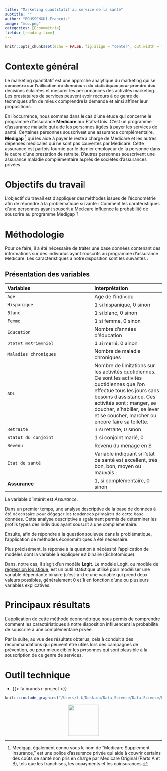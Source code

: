 ```yaml
---
title: "Marketing quantitatif au service de la santé"
subtitle: ""
author: "BOUSSENGUI François"
image: "mco.png"
categories: [Économétrie]
fields: [reading-time]
---
```


```r
knitr::opts_chunk$set(echo = FALSE, fig.align = "center", out.width = "100%")
```

# Contexte général

Le marketing quantitatif est une approche analytique du marketing qui se concentre sur l'utilisation de données et de statistiques pour prendre des décisions éclairées et mesurer les performances des activités marketing. Les prestataires de services peuvent avoir recours à ce genre de techniques afin de mieux comprendre la demande et ainsi affiner leur propositions.

En l'occurrence, nous sommes dans le cas d'une étude qui concerne le programme d'assurance **Medicare** aux Etats-Unis. C'est un programme d'assurance maladie qui aide les personnes âgées à payer les services de santé. Certaines personnes souscrivent une assurance complémentaire, **Medigap** [^1] qui les aide à payer le reste à charge de Medicare et les autres dépenses médicales qui ne sont pas couvertes par Medicare. Cette assurance est parfois fournie par le dernier employeur de la personne dans le cadre d'une prestation de retraite. D'autres personnes souscrivent une assurance maladie complémentaire auprès de sociétés d'assurances privées.

[^1]: Medigap, également connu sous le nom de "Medicare Supplement Insurance," est une police d'assurance privée qui aide à couvrir certains des coûts de santé non pris en charge par Medicare Original (Parts A et B), tels que les franchises, les copayments et les coinsurances.

# Objectifs du travail

L'objectif du travail est d'appliquer des méthodes issues de l'économétrie afin de répondre à la problématique suivante : Comment les caratéristiques d'une personnes ayant souscrit à Medicare influence la probabilité de souscrire au programme Medigap ?

# Méthodologie

Pour ce faire, il a été nécessaire de traiter une base données contenant des informations sur des indivudus ayant souscrits au programme d'assurance Medicare. Les caractéristiques à notre disposition sont les suivantes :

::: {.callout-tip icon=false collapse="true"}
## Présentation des variables 

|       Variables    | Interprétation |
|:-------------------|:---------------|
|         `Age`         | Age de l'individu |
|     `Hispanique`      | 1 si hispanique, 0 sinon |
|        `Blanc`        | 1 si blanc, 0 sinon |
|        `Femme`        | 1 si femme, 0 sinon |
|      `Education`      | Nombre d'années d'éducation |
| `Statut matrimonial`  | 1 si marié, 0 sinon |
| `Maladies chroniques` | Nombre de maladie chroniques |
|         `ADL`         | Nombre de limitations sur les activités quotidiennes. Ce sont les activités quotidiennes que l’on effectue tous les jours sans besoins d’assistance. Ces activités sont : manger, se doucher, s’habiller, se lever et se coucher, marcher ou encore faire sa toilette. |
|      `Retraité`       | 1 si retraité, 0 sinon |
| `Statut du conjoint`  | 1 si conjoint marié, 0 | sinon
|       `Revenu`        | Revenu du ménage en $ |
|    `Etat de santé`    | Variable indiquant si l’etat de santé est excellent, très bon, bon, moyen ou mauvais ; |
|    **Assurance**   | 1, si complémentaire, 0 sinon |

:::
La variable d'intérêt est *Assurance*.

Dans un premier temps, une analyse descriptive de la base de données à été nécessaire pour dégager les tendances primaires de cette base données. Cette analyse descriptive a également permis de déterminer les profils types des individus ayant souscrit à une complémentaire.

Ensuite, afin de répondre à la question soulevée dans la problématique, l'application de méthodes économétriques à été nécessaire.

Plus précisément, la réponse à la question à nécéssité l'application de modèles dont la variable à expliquer est binaire (dichotomique).

Dans. notre cas, il s'agit d'un modèle **Logit**. Le modèle Logit, ou modèle de [régression logistique](https://fr.wikipedia.org/wiki/R%C3%A9gression_logistique), est un outil statistique utilisé pour modéliser une variable dépendante binaire (c'est-à-dire une variable qui prend deux valeurs possibles, généralement 0 et 1) en fonction d'une ou plusieurs variables explicatives.

# Principaux résultats

L'application de cette méthode économétrique nous permis de comprendre comment les caractéristiques à notre disposition inflluencent la probabilité de souscrire à une complémentaire privée.

Par la suite, au vue des résultats obtenus, cela à conduit à des recommandations qui peuvent être utiles lors des campagnes de prévention, ou pour mieux cibler les personnes qui sont plausible à la souscription de ce genre de services.

# Outil technique

-   {{< fa brands r-project >}}

```r
knitr::include_graphics("/Users/f.b/Desktop/Data_Science/Data_Science/Personal_portfolio/Personal_portfolio/posts/sixth/Logit-Probit modelling.pdf")
```

::: {style="text-align:center;"}
[<img src="down.png" width="100"/>](https://drive.google.com/file/d/10z5FpyIFDDW6iTGgUda4-aNgHK6Nf2yv/view?usp=sharing)
:::
